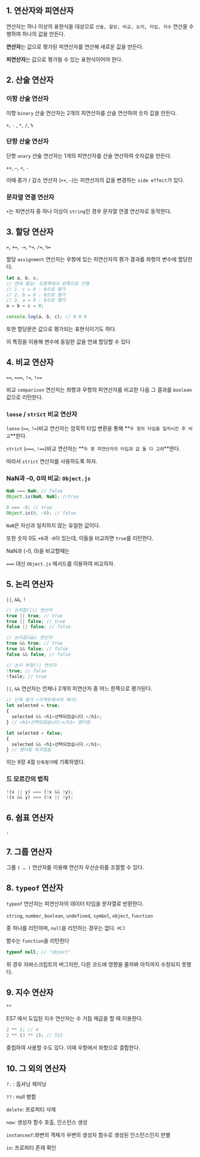 ## 1. 연산자와 피연산자

연산자는 하나 이상의 표현식을 대상으로 `산술, 할당, 비교, 논리, 타입, 지수` 연산을 수행하여 하나의 값을 만든다.

**연산자**는 값으로 평가된 피연산자를 연산해 새로운 값을 만든다.

**피연산자**는 값으로 평가될 수 있는 표현식이어야 한다.

## 2. 산술 연산자

### 이항 산술 연산자

이항 `binary` 산술 연산자는 2개의 피연산자를 산술 연산하여 숫자 값을 만든다.

`+`, `-` , `*`, `/`, `%`

### 단항 산술 연산자

단항 `unary` 산술 연산자는 1개의 피연산자를 산술 연산하여 숫자값을 만든다.

`++`, `—`, `+`, `-`

이때 증가 / 감소 연산자 (`++`, `—`)는 피연산자의 값을 변경하는 `side effect`가 있다.

### 문자열 연결 연산자

`+`는 피연산자 중 하나 이상이 `string`인 경우 문자열 연결 연산자로 동작한다.

## 3. 할당 연산자

`=`, `+=`, `-=`, `*=`, `/=`, `%=`

할당 `assignment` 연산자는 우항에 있는 피연산자의 평가 결과를 좌항의 변수에 할당한다.

```js
let a, b, c;
// 연쇄 할당: 오른쪽에서 왼쪽으로 진행
// 1. c = 0 : 0으로 평가
// 2. b = 0 : 0으로 평가
// 3. a = 0 : 0으로 평가
a = b = c = 0;

console.log(a, b, c); // 0 0 0
```

또한 할당문은 값으로 평가되는 표현식이기도 하다.

이 특징을 이용해 변수에 동일한 값을 연쇄 할당할 수 있다

## 4. 비교 연산자

`==`, `===`, `!=`, `!==`

비교 `comparison` 연산자는 좌항과 우항의 피연산자를 비교한 다음 그 결과를 `boolean` 값으로 리턴한다.

### `loose` / `strict` 비교 연산자

`loose` (`==`, `!=`)비교 연산자는 암묵적 타입 변환을 통해 **`두 항의 타입을 일치시킨 후 비교`**한다.

`strict` (`===`, `!==`)비교 연산자는 **`두 항 피연산자의 타입과 값 둘 다 고려`**한다.

따라서 `strict` 연산자를 사용하도록 하자.

### NaN과 -0, 0의 비교: `Object.js`

```js
NaN === NaN; // false
Object.is(NaN, NaN); //true

0 === -0; // true
Object.is(0, -0); // false
```

`NaN`은 자신과 일치하지 않는 유일한 값이다.

또한 숫자 0도 `+0`과 `-0`이 있는데, 이들을 비교하면 `true`를 리턴한다.

NaN과 (-0, 0)을 비교할때는

`===` 대신 `Object.js` 메서드를 이용하여 비교하자.

## 5. 논리 연산자

`||`, `&&`, `!`

```js
// 논리합(||) 연산자
true || true; // true
true || false; // true
false || false; // false

// 논리곱(&&) 연산자
true && true; // true
true && false; // false
false && false; // false

// 논리 부정(!) 연산자
!true; // false
!fasle; // true
```

`||`, `&&` 연산자는 언제나 2개의 피연산자 중 어느 한쪽으로 평가된다.

```js
// 단축 평가 (리액트에서의 예시)
let selected = true;
{
  selected && <h1>선택되었습니다.</h1>;
} // <h1>선택되었습니다.</h1> 렌더링

let selected = false;
{
  selected && <h1>선택되었습니다.</h1>;
} // 렌더링 되지않음
```

이는 9장 4절 `단축평가`에 기록하였다.

### 드 모르간의 법칙

```js
!(x || y) === (!x && !y);
!(x && y) === (!x || !y);
```

## 6. 쉼표 연산자

`,`

## 7. 그룹 연산자

그룹 `( … )` 연산자를 이용해 연산자 우선순위를 조절할 수 있다.

## 8. `typeof` 연산자

`typeof` 연산자는 피연산자의 데이터 타입을 문자열로 반환한다.

`string`, `number`, `boolean`, `undefined`, `symbol`, `object`, `function`

중 하나를 리턴하며, `null`을 리턴하는 경우는 없다. `버그`

함수는 `function`을 리턴한다

```js
typeof null; // "object"
```

위 경우 자바스크립트의 버그지만, 다른 코드에 영향을 줄까봐 아직까지 수정되지 못했다.

## 9. 지수 연산자

`**`

ES7 에서 도입된 지수 연산자는 수 거듭 제곱을 할 때 이용한다.

```js
2 ** 2; // 4
2 ** (3 ** 2); // 512
```

중첩하여 사용할 수도 있다. 이때 우항에서 좌항으로 결합한다.

## 10. 그 외의 연산자

`?.` : 옵셔닝 체이닝

`??` : null 병합

`delete`: 프로퍼티 삭제

`new`: 생성자 함수 호출, 인스턴스 생성

`instanceof`:좌변의 객체가 우변의 생성자 함수로 생성된 인스턴스인지 판별

`in`: 프로퍼티 존재 확인
